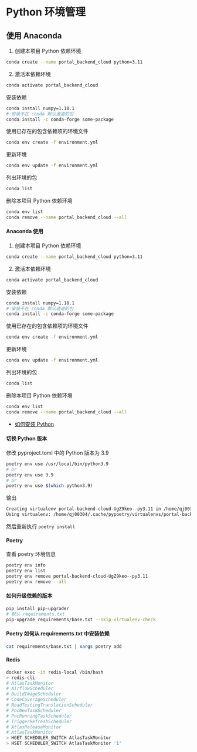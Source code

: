 # Python 环境管理

## 使用 Anaconda

1. 创建本项目 Python 依赖环境

```bash
conda create --name portal_backend_cloud python=3.11
```

2. 激活本依赖环境

```bash
conda activate portal_backend_cloud
```

安装依赖

```bash
conda install numpy=1.18.1
# 安装不在 conda 默认通道的包
conda install -c conda-forge some-package
```

使用已存在的包含依赖项的环境文件

```bash
conda env create -f environment.yml
```

更新环境

```bash
conda env update -f environment.yml
```

列出环境的包

```bash
conda list
```

删除本项目 Python 依赖环境

```bash
conda env list
conda remove --name portal_backend_cloud --all
```

#### Anaconda 使用

1. 创建本项目 Python 依赖环境

```bash
conda create --name portal_backend_cloud python=3.11
```

2. 激活本依赖环境

```bash
conda activate portal_backend_cloud
```

安装依赖

```bash
conda install numpy=1.18.1
# 安装不在 conda 默认通道的包
conda install -c conda-forge some-package
```

使用已存在的包含依赖项的环境文件

```bash
conda env create -f environment.yml
```

更新环境

```bash
conda env update -f environment.yml
```

列出环境的包

```bash
conda list
```

删除本项目 Python 依赖环境

```bash
conda env list
conda remove --name portal_backend_cloud --all
```

- [如何安装 Python](./install-python.md)

#### 切换 Python 版本

修改 pyproject.toml 中的 Python 版本为 3.9

```bash
poetry env use /usr/local/bin/python3.9
# or
poetry env use 3.9
# or
poetry env use $(which python3.9)
```

输出

```bash
Creating virtualenv portal-backend-cloud-UgZ9keo--py3.11 in /home/qj00304/.cache/pypoetry/virtualenvs
Using virtualenv: /home/qj00304/.cache/pypoetry/virtualenvs/portal-backend-cloud-UgZ9keo--py3.11
```

然后重新执行 `poetry install`

#### Poetry

查看 poetry 环境信息

```bash
poetry env info
poetry env list
poetry env remove portal-backend-cloud-UgZ9keo--py3.11
poetry env remove --all
```

#### 如何升级依赖的版本

```bash
pip install pip-upgrader
# 默认 requirements.txt
pip-upgrade requirements/base.txt --skip-virtualenv-check
```

#### Poetry 如何从 requirements.txt 中安装依赖

```bash
cat requirements/base.txt | xargs poetry add
```

#### Redis

```bash
docker exec -it redis-local /bin/bash
> redis-cli
# AtlasTaskMonitor
# AirflowScheduler
# BuildImageScheduler
# CodeCoverageScheduler
# RoadTestingTranslationScheduler
# PncNewTaskScheduler
# PncRunningTaskScheduler
# TriggerRefreshScheduler
# AtlasReleaseMonitor
# AtlasTaskMonitor
> HGET SCHEDULER_SWITCH AtlasTaskMonitor
> HSET SCHEDULER_SWITCH AtlasTaskMonitor '1'
```
